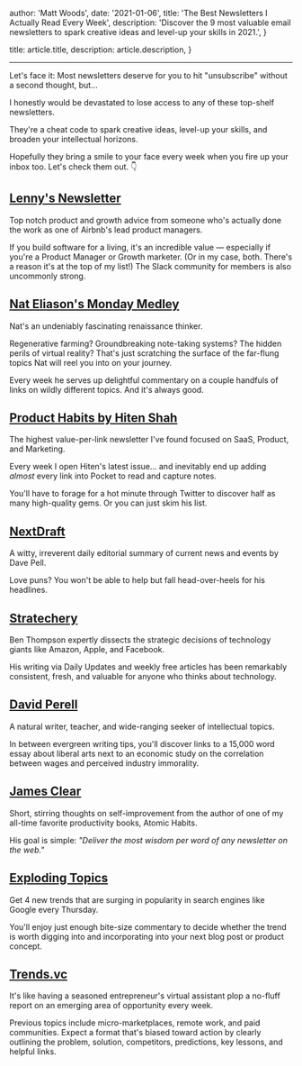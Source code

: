 
  author: 'Matt Woods',
  date: '2021-01-06',
  title: 'The Best Newsletters I Actually Read Every Week',
  description:
    'Discover the 9 most valuable email newsletters to spark creative ideas and level-up your skills in 2021.',
}

  title: article.title,
  description: article.description,
}


---
Let's face it: Most newsletters deserve for you to hit "unsubscribe" without a second thought, but...

I honestly would be devastated to lose access to any of these top-shelf newsletters.

They're a cheat code to spark creative ideas, level-up your skills, and broaden your intellectual horizons.

Hopefully they bring a smile to your face every week when you fire up your inbox too. Let's check them out. 👇

## [Lenny's Newsletter](https://vrlps.co/gdg58HG/cp)

Top notch product and growth advice from someone who's actually done the work as one of Airbnb's lead product managers.

If you build software for a living, it's an incredible value — especially if you're a Product Manager or Growth marketer. (Or in my case, both. There's a reason it's at the top of my list!) The Slack community for members is also uncommonly strong.

## [Nat Eliason's Monday Medley](https://www.nateliason.com/join)

Nat's an undeniably fascinating renaissance thinker.

Regenerative farming? Groundbreaking note-taking systems? The hidden perils of virtual reality? That's just scratching the surface of the far-flung topics Nat will reel you into on your journey.

Every week he serves up delightful commentary on a couple handfuls of links on wildly different topics. And it's always good.

## [Product Habits by Hiten Shah](https://producthabits.com/)

The highest value-per-link newsletter I've found focused on SaaS, Product, and Marketing.

Every week I open Hiten's latest issue... and inevitably end up adding _almost_ every link into Pocket to read and capture notes.

You'll have to forage for a hot minute through Twitter to discover half as many high-quality gems. Or you can just skim his list.

## [NextDraft](https://nextdraft.com/)

A witty, irreverent daily editorial summary of current news and events by Dave Pell.

Love puns? You won't be able to help but fall head-over-heels for his headlines.

## [Stratechery](https://stratechery.com/)

Ben Thompson expertly dissects the strategic decisions of technology giants like Amazon, Apple, and Facebook.

His writing via Daily Updates and weekly free articles has been remarkably consistent, fresh, and valuable for anyone who thinks about technology.

## [David Perell](https://perell.com/newsletter/)

A natural writer, teacher, and wide-ranging seeker of intellectual topics.

In between evergreen writing tips, you'll discover links to a 15,000 word essay about liberal arts next to an economic study on the correlation between wages and perceived industry immorality.

## [James Clear](https://jamesclear.com/newsletter)

Short, stirring thoughts on self-improvement from the author of one of my all-time favorite productivity books, Atomic Habits.

His goal is simple: _"Deliver the most wisdom per word of any newsletter on the web."_

## [Exploding Topics](https://explodingtopics.com/)

Get 4 new trends that are surging in popularity in search engines like Google every Thursday.

You'll enjoy just enough bite-size commentary to decide whether the trend is worth digging into and incorporating into your next blog post or product concept.

## [Trends.vc](https://join.trends.vc/)

It's like having a seasoned entrepreneur's virtual assistant plop a no-fluff report on an emerging area of opportunity every week.

Previous topics include micro-marketplaces, remote work, and paid communities. Expect a format that's biased toward action by clearly outlining the problem, solution, competitors, predictions, key lessons, and helpful links.
